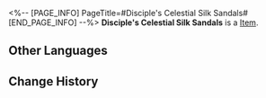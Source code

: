 <%-- [PAGE_INFO]
PageTitle=#Disciple's Celestial Silk Sandals#
[END_PAGE_INFO] --%>
{{Item Infobox
|id          = 61134
|image       = Item Disciple's Celestial Silk Sandals.png
|type        = 
|invCategory = Relics
|rarity      = 5
|effect      = 
|description = A pair of silk boots with soles as thin as cicada's wings. Its owner must not have walked on their feet for a long time.
|source1     = [[Cavern of Corrosion: Alchemy Commission]]
}}
'''Disciple's Celestial Silk Sandals''' is a [[Item]].

==Other Languages==
{{Other Languages
|en   = Disciple's Celestial Silk Sandals
|zhs  = 莳者的天人丝履
|zht  = 蒔者的天人絲履
|ja   = 蒔者の天人絲鞋
|ko   = 제자의 천인 비단신
|es   = Botas de seda celestial de la discípula
|fr   = Sandales en soie céleste de Disciple
|ru   = Шёлковые сапожки ученика
|th   = Disciple's Celestial Silk Sandals
|vi   = Giày Lụa Thiên Nhân Của Môn Đồ
|de   = Himmlische Seidensandalen der Jüngerin
|id   = Disciple's Celestial Silk Sandals
|pt   = Sandálias de Seda Celestial da Discípula
}}

==Change History==
{{Change History|1.2}}